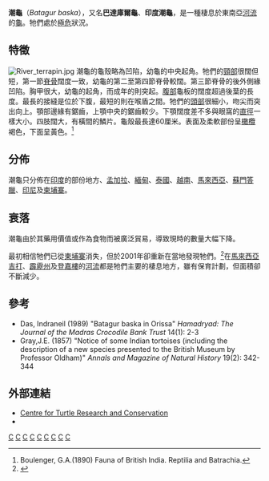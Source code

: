 {{Speciesbox 
| taxon = Batagur baska
| status = CR
| status_system = iucn3.1
| status_ref = <ref name=IUCN>{{IUCN2009|assessors=Asian Turtle Trade Working Group|year=2000|title=Batagur baska|id=2614|downloaded=2009-06-28}}</ref>
| image = BatagurPasirKumpal.jpg
| authority = ([[約翰·愛德華·格雷|Gray]], 1831)
| synonyms = {{Collapsible list
| ''Emys baska'' <small>Gray, 1830</small>
| ''Emys batagur'' <small>Gray, 1831</small>
| ''Testudo baska'' <small>Gray, 1831</small>
| ''Trionyx (Tetraonyx) cuvieri'' <small>Gray, 1831</small>
| ''Tetronyx longicollis'' <small>Lesson, 1834</small>
| ''Tetronyx baska'' <small>Duméril & Bibron, 1835</small>
| ''Tetraonyx lessonii'' <small>Duméril & Bibron, 1835</small>
| ''Tetraonyx longicollis'' <small>Duméril & Bibron, 1835</small>
| ''Clemmys (Clemmys) batagur'' <small>Fitzinger, 1835</small>
| ''Hydraspis (Tetronyx) lessonii'' <small>Fitzinger, 1835</small>
| ''Emys tetraonyx'' <small>Temminck & Schlegel, 1835</small>
| ''Tetraonyx batagur'' <small>Gray, 1844</small>
| ''Batagur (Batagur) baska'' <small>Gray, 1856</small>
| ''Clemmys longicollis'' <small>Strauch, 1862</small>
| ''Tetraonyx baska'' <small>Gray, 1869</small>
| ''Batagur batagur'' <small>Lindholm, 1929</small>
| ''Tetraonyx lessoni'' <small>Bourret, 1941</small>  ''([[ex_errore|ex errore]])''
| ''Batagur ranongensis'' <small>Nutaphand, 1979</small>
| ''Batagur basca'' <small>Anan'eva, 1988</small> ''(ex errore)''
| ''Batagur batagur batagur'' <small>Joseph-Ouni, 2004</small>
| ''Batagur batagur ranongensis'' <small>Joseph-Ouni, 2004</small>}}
| synonyms_ref = <ref name="Fritz2007">{{Cite journal | journal = Vertebrate Zoology | title = Checklist of Chelonians of the World | year = 2007 | author = Fritz Uwe | author2 = Peter Havaš | volume = 57 | issue = 2 | pages = 212–213 | url = http://www.cnah.org/pdf_files/851.pdf | archiveurl = https://web.archive.org/web/20110501060224/http://www.cnah.org/pdf_files/851.pdf | archivedate = 2011-05-01 | accessdate = 2012 }}</ref>
}}

'''潮龜'''（''Batagur baska''），又名'''巴達庫爾龜'''、'''印度潮龜'''，是一種棲息於東南亞[[河流|河流]]的[[龜|龜]]。牠們處於[[極危|極危]]狀況。

==特徵==
[[Image:River_terrapin.jpg|thumb]]
潮龜的龜殼略為凹陷，幼龜的中央起角。牠們的[[頸部|頸部]]很闊但短，第一節[[脊骨|脊骨]]闊度一致，幼龜的第二至第四節脊骨較闊。第三節脊骨的後外側緣凹陷。胸甲很大，幼龜的起角，而成年的則突起。[[腹部|腹部]]龜板的闊度超過後葉的長度。最長的接縫是位於下腹，最短的則在喉盾之間。牠們的[[頭部|頭部]]很細小，吻尖而突出向上。顎部邊緣有鋸齒，上顎中央的鋸齒較少。下顎闊度差不多與眼窩的[[直徑|直徑]]一樣大小。四肢闊大，有橫間的鱗片。龜殼最長達60厘米。表面及柔軟部份呈[[橄欖|橄欖]]褐色，下面呈黃色。<ref>Boulenger, G.A.(1890) Fauna of British India. Reptilia and Batrachia.</ref>

==分佈==
潮龜只分佈在[[印度|印度]]的部份地方、[[孟加拉|孟加拉]]、[[緬甸|緬甸]]、[[泰國|泰國]]、[[越南|越南]]、[[馬來西亞|馬來西亞]]、[[蘇門答臘|蘇門答臘]]、[[印尼|印尼]]及[[柬埔寨|柬埔寨]]。

==衰落==
潮龜由於其藥用價值或作為食物而被廣泛貿易，導致現時的數量大幅下降。

最初相信牠們已從[[柬埔寨|柬埔寨]]消失，但於2001年卻重新在當地發現牠們。<ref>{{Cite journal en|author=Platt, S.G.; Bryan L. Stuart; Heng Sovannara; Long Kheng, Kalyar and Heng Kimchhay|year=2003|title=Rediscovery of the critically endangered river terrapin, Batagur baska, in Cambodia, with notes on occurrence, reproduction, and conservation status|journal=Chelonian Conservation and Biology|volume=4|issue=3|pages=691}}</ref>在[[馬來西亞|馬來西亞]][[吉打|吉打]]、[[霹靂州|霹靂州]]及[[登嘉樓|登嘉樓]]的[[河流|河流]]都是牠們主要的棲息地方，雖有保育計劃，但面積卻不斷減少。

==參考==
{{reflist}}
* Das, Indraneil (1989) "Batagur baska in Orissa" ''Hamadryad: The Journal of the Madras Crocodile Bank Trust'' 14(1): 2-3
* Gray,J.E. (1857) "Notice of some Indian tortoises (including the description of a new species presented to the British Museum by Professor Oldham)" ''Annals and Magazine of Natural History'' 19(2): 342-344

==外部連結==
* [https://web.archive.org/web/20070519224921/http://www.umt.edu.my/ctrec/index.htm Centre for Turtle Research and Conservation]
*{{NRDB species|genus=Batagur|species=baska}}
{{Taxonbar|from=Q810705}}

[[Category:潮龜屬|C]]
[[Category:孟加拉國動物|C]]
[[Category:緬甸動物|C]]
[[Category:泰國動物|C]]
[[Category:越南動物|C]]
[[Category:馬來西亞動物|C]]
[[Category:印尼動物|C]]
[[Category:柬埔寨動物|C]]
[[Category:_1831年描述的动物|C]]